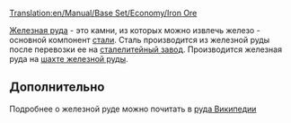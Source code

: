 [[Translation:en/Manual/Base Set/Economy/Iron Ore]]

{{ru/Груз|груз=Железная руда
|изображение=IronOre.png
|производит=[[ru/Manual/Base Set/Economy/Шахта железной руды|Шахта железной руды]]
|принимает=[[ru/Manual/Base Set/Economy/Сталелитейный завод|сталелитейный завод]]
}}
[[ru/Manual/Base Set/Economy/Железная руда|Железная руда]] - это камни, из которых можно извлечь железо - основной компонент [[ru/Manual/Base Set/Economy/Сталь|стали]].
Сталь производится из железной руды после перевозки ее на [[ru/Manual/Base Set/Economy/Сталелитейный завод|сталелитейный завод]]. 
Производится железная руда на [[ru/Manual/Base Set/Economy/Шахта железной руды|шахте железной руды]].

==Дополнительно==
Подробнее о железной руде можно почитать в [https://www.wikipedia.org/wiki/ru:Железная руда Википедии]